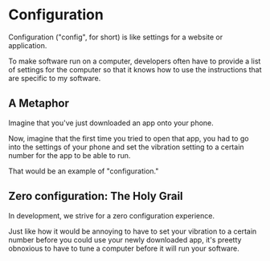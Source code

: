 # Configuration

Configuration ("config", for short) is like settings for a website or application.

To make software run on a computer, developers often have to provide a list of settings for the computer so that it knows how to use the instructions that are specific to my software.

## A Metaphor

Imagine that you've just downloaded an app onto your phone.

Now, imagine that the first time you tried to open that app, you had to go into the settings of your phone and set the vibration setting to a certain number for the app to be able to run.

That would be an example of "configuration."

## Zero configuration: The Holy Grail

In development, we strive for a zero configuration experience.

Just like how it would be annoying to have to set your vibration to a certain number before you could use your newly downloaded app, it's preetty obnoxious to have to tune a computer before it will run your software.
